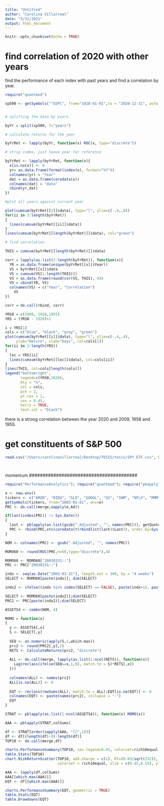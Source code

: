 ```yaml
---
title: "Untitled"
author: "Carolina Villarreal"
date: "5/31/2021"
output: html_document
---
```


```r
knitr::opts_chunk$set(echo = TRUE)
```



# find correlation of 2020 with other years

find the performance of each index with past years and find a correlation by year. 




```r
require("quantmod")
```

```r


sp500 <- getSymbols("^GSPC", from="1928-01-01",to = "2020-12-31", auto.assign = FALSE)


# splitting the data by years

byYr = split(sp500, f="years")
```

```r
# calculate returns for the year

byYrRet <- lapply(byYr, function(x) ROC(x, type="discrete"))

# strip index, just leave year for reference

byYrRet <- lapply(byYrRet, function(x){
  x[is.na(x)] <- 0 
  yr= as.data.frame(format(index(x), format="%Y"))
  colnames(yr) = "Year"
  dat = as.data.frame(coredata(x))
  colnames(dat) = "data"
  cbind(yr,dat)
})
```

```r

#plot all years against current year

plot(cumsum(byYrRet[[2]]$data), type="l", ylim=c(-.8,.8))
for(ii in 3:length(byYrRet))
{
  lines(cumsum(byYrRet[[ii]]$data))
}
lines(cumsum(byYrRet[[length(byYrRet)]]$data), col="green")
```

```r
# find correlation

THIS = cumsum(byYrRet[[length(byYrRet)]]$data)

corr = lapply(as.list(2:length(byYrRet)), function(x){
  YR = as.data.frame(unique(byYrRet[[x]]$Year))
  VS = byYrRet[[x]]$data
  VS = cumsum(VS[1:length(THIS)])
  VS = as.data.frame(round(cor(VS, THIS), 4))
  VS = cbind(YR, VS)
  colnames(VS) = c("Year", "Correlation")
    VS
})

corr = do.call(rbind, corr)
```

```r
YRS0 = c(2009, 1958,1955)
YRS = (YRS0 - 1928)+1

i = YRS[1]
cols = c("blue", "black", "grey", "green")
plot(cumsum(byYrRet[[i]]$data), type="l", ylim=c(-.4,.4),
     ylab="Return", xlab="Days", col=cols[1])
for(ii in 2:length(YRS))
{
  loc = YRS[ii]
  lines(cumsum(byYrRet[[loc]]$data), col=cols[ii])
}
lines(THIS, col=cols[length(cols)])
legend("bottomright",
       legend=c(YRS0,2020),
       bty = "n",
       col = cols,
       pch = 2,
       pt.cex = 1,
       cex = 0.45,
       horiz = TRUE,
       text.col = "black")
```

there is a strong correlation between the year 2020 and 2009, 1958 and 1955.

###########################################################

# get constituents of S&P 500
```r
read.csv("/Users/carolinavillarreal/Desktop/TESIS/tesis/SPY ETF.csv", header = TRUE)
```

```r

```

```r

```

##############################################
momentum
########################################


```r
require("PerformanceAnalytics"); require("quantmod"); require("pbapply"); require("data.table")
```

```r

e <- new.env()
tickers <- c("AMZN", "BIDU", "GLD", "GOOGL", "GS", "IWM", "NFLX", "MMM", "DIA", "SPY")
getSymbols(tickers, from="2003-01-01", env=e)
PRC <- do.call(merge,eapply(e,Ad))
```
```r
if(last(index(PRC)) != Sys.Date())
{
  last <- pblapply(as.list(gsub(".Adjusted", "", names(PRC))), getQuote)
  PRC <- rbind(PRC,xts(coredata(t(rbindlist(last)$Last)), order.by=Sys.Date()))
}
```

```r
NOM <- colnames(PRC) <- gsub(".Adjusted", "", names(PRC))

MOMO60 <- round(ROC(PRC,n=60,type="discrete"),4)

MOMO60 <- MOMO60["20030331::"]
PRC <- PRC["20030331::"]

indx <- seq(as.Date("2003-03-31"), length.out = 300, by = "4 weeks")
SELECT <- MOMO60[paste(indx)]; dim(SELECT)
```

```r
indx2 <- ifelse((indx %in% index(SELECT) == FALSE), paste(indx+1), paste(indx))

SELECT <- MOMO60[paste(indx2)];dim(SELECT)
PRC2 <- PRC[paste(indx2)];dim(SELECT)

ASSETS4 <- combn(NOM, 4)
```

```r
MOMO = function(x)
{
  y <- ASSETS4[,x]
  S <- SELECT[,y]
  
  SEQ <- as.numeric(apply(S,1,which.max))
  prc2 <- round(PRC2[,y],2)
  RETS <- CalculateReturns(prc2, "discrete")
  
  ALL <- do.call(merge, lapply(as.list(1:ncol(RETS)), function(x){
    Lag(reclass(ifelse(SEQ==x,1,0), match.to = S)*RETS[,x])
  }))
  
  colnames(ALL) <- names(prc2)
  ALL[is.na(ALL)] <- 0
  
  EQT <- reclass(rowSums(ALL), match.to = ALL);EQT[is.na(EQT)] <- 0
  colnames(EQT) <- paste(names(prc2), collapse = "-")
  EQT
}

STRAT <- pblapply(as.list(1:ncol(ASSETS4)), function(x) MOMO(x))
```

```r
AAA <- pblapply(STRAT,colSums)

df <- STRAT[order(sapply(AAA, "[[",1))]
df <- df[(length(df)-9):length(df)]
TOP10 <- do.call(merge,df)

charts.PerformanceSummary(TOP10, cex.legend=0.45, colorset=rich10equal, geometric = TRUE, main = "TOP10")
table.Stats(TOP10)
chart.RiskReturnScatter(TOP10, add.sharpe = c(1), Rf=(0.03/sqrt(252)),
                        colorset = rich10equal, xlim = c(0.45,0.55), ylim = c(1.4,1.75))
```

```r
AAA <- lapply(df,colSums)
AAA[[which.max(AAA)]]
EQT <- df[[which.max(AAA)]]

charts.PerformanceSummary(EQT, geometric = TRUE)
table.Stats(EQT)
table.Drawdowns(EQT)
```

